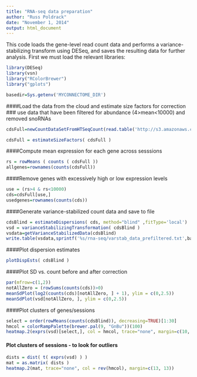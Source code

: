 ```yaml
---
title: "RNA-seq data preparation"
author: "Russ Poldrack"
date: "November 1, 2014"
output: html_document
---
```


This code loads the gene-level read count data and performs a variance-stabilizing transform using DESeq, and saves the resulting data for further analysis. First we must load the relevant libraries:

``` r
library(DESeq)
library(vsn)
library("RColorBrewer")
library("gplots")

basedir=Sys.getenv('MYCONNECTOME_DIR')

```

####Load the data from the cloud and estimate size factors for correction
### use data that have been filtered for abundance (4>mean<10000) and removed snoRNAs
```r
cdsFull=newCountDataSetFromHTSeqCount(read.table('http://s3.amazonaws.com/openfmri/ds031/RNA-seq/htcount_files.txt'),directory='http://s3.amazonaws.com/openfmri/ds031/RNA-seq/htcount_files_filtered')

cdsFull = estimateSizeFactors( cdsFull )
```

####Compute mean expression for each gene across sesssions
```r
rs = rowMeans ( counts ( cdsFull ))
allgenes=rownames(counts(cdsFull))
```

####Remove genes with excessively high or low expression levels
```r
use = (rs>4 & rs<10000)
cds=cdsFull[use,]
usedgenes=rownames(counts(cds))
```

####Generate variance-stabilized count data and save to file
```r
cdsBlind = estimateDispersions( cds, method="blind" ,fitType='local')
vsd = varianceStabilizingTransformation( cdsBlind )
vsdata=getVarianceStabilizedData(cdsBlind)
write.table(vsdata,sprintf('%s/rna-seq/varstab_data_prefiltered.txt',basedir))

```

####Plot dispersion estimates

```r
plotDispEsts( cdsBlind )
```

####Plot SD vs. count before and after correction
```r
par(mfrow=c(1,2))
notAllZero = (rowSums(counts(cds))>0)
meanSdPlot(log2(counts(cds)[notAllZero, ] + 1), ylim = c(0,2.5))
meanSdPlot(vsd[notAllZero, ], ylim = c(0,2.5))
```


####Plot clusters of genes/sessions
```r
select = order(rowMeans(counts(cdsBlind)), decreasing=TRUE)[1:30]
hmcol = colorRampPalette(brewer.pal(9, "GnBu"))(100)
heatmap.2(exprs(vsd)[select,], col = hmcol, trace="none", margin=c(10, 6))
```

#### Plot clusters of sessions - to look for outliers
```r
dists = dist( t( exprs(vsd) ) )
mat = as.matrix( dists )
heatmap.2(mat, trace="none", col = rev(hmcol), margin=c(13, 13))

```





